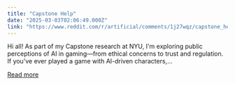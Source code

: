 ```yaml
---
title: "Capstone Help"
date: "2025-03-03T02:06:49.000Z"
link: "https://www.reddit.com/r/artificial/comments/1j27wqz/capstone_help/"
---
```


Hi all!
 As part of my Capstone research at NYU, I'm exploring public perceptions of AI in gaming—from ethical concerns to trust and regulation. If you’ve ever played a game with AI-driven characters,...

[Read more](https://www.reddit.com/r/artificial/comments/1j27wqz/capstone_help/)
